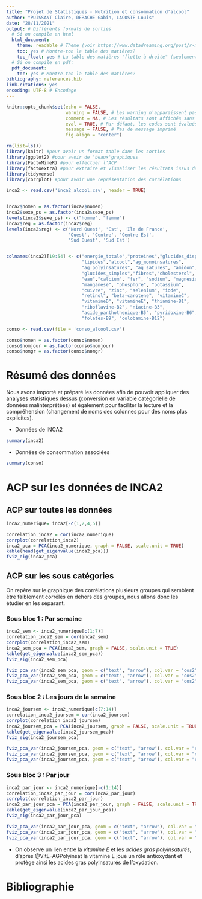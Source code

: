 ```yaml
---
title: "Projet de Statistiques - Nutrition et consommation d'alcool"
author: "PUISSANT Claire, DERACHE Gabin, LACOSTE Louis"
date: "28/11/2021"
output: # Différents formats de sorties 
  # Si on compile en html
  html_document: 
    theme: readable # Theme (voir https://www.datadreaming.org/post/r-markdown-theme-gallery/)
    toc: yes # Montre-ton la table des matières?
    toc_float: yes # La table des matières "flotte à droite" (seulement en html)
  # Si on compile en pdf:
  pdf_document:
    toc: yes # Montre-ton la table des matières?
bibliography: references.bib
link-citations: yes
encoding: UTF-8 # Encodage
---
```


```r
knitr::opts_chunk$set(echo = FALSE,
                      warning = FALSE, # Les warning n'apparaissent pas
                      comment = NA, # Les résultats sont affichés sans # devant
                      eval = TRUE, # Par défaut, les codes sont évalués
                      message = FALSE, # Pas de message imprimé
                      fig.align = "center")
```

```r
rm(list=ls())
library(knitr) #pour avoir un format table dans les sorties
library(ggplot2) #pour avoir de 'beaux'graphiques
library(FactoMineR) #pour effectuer l'ACP
library(factoextra) #pour extraire et visualiser les résultats issus de FactoMineR
library(tidyverse)
library(corrplot) #pour avoir une représentation des corrélations

inca2 <- read.csv('inca2_alcool.csv', header = TRUE)


inca2$nomen = as.factor(inca2$nomen)
inca2$sexe_ps = as.factor(inca2$sexe_ps)
levels(inca2$sexe_ps) <- c("homme", "femme")
inca2$reg = as.factor(inca2$reg)
levels(inca2$reg) <- c('Nord Ouest', 'Est', 'Ile de France',
                       'Ouest', 'Centre', 'Centre Est',
                       'Sud Ouest', 'Sud Est')


colnames(inca2)[19:54] <- c("energie_totale","proteines","glucides_dispos",
                            "lipides","alcool","ag_monoinsatures", 
                            "ag_polyinsatures", "ag_satures", "amidon",
                            "glucides_simples","fibres","cholesterol",
                            "eau","calcium", "fer", "sodium", "magnesium", 
                            "manganese", "phosphore", "potassium", 
                            "cuivre", "zinc", "selenium", "iode", 
                            "retinol", "beta-carotene", "vitamineC", 
                            "vitamineD", "vitamineE", "thiamine-B1", 
                            "riboflavine-B2", "niacine-B3", 
                            "acide_panthothenique-B5", "pyridoxine-B6", 
                            "folates-B9", "colobamine-B12")

conso <- read.csv(file = 'conso_alcool.csv')

conso$nomen = as.factor(conso$nomen)
conso$nomjour = as.factor(conso$nomjour)
conso$nomgr = as.factor(conso$nomgr)
```

# Résumé des données
Nous avons importé et préparé les données afin de pouvoir appliquer des analyses
statistiques dessus (conversion en variable catégorielle de données 
malinterprétées) et également pour faciliter la lecture et la compréhension
(changement de noms des colonnes pour des noms plus explicites).

- Données de INCA2
```r
summary(inca2)
```
- Données de consommation associées
```r
summary(conso)
```

# ACP sur les données de INCA2
## ACP sur toutes les données
```r
inca2_numerique= inca2[-c(1,2,4,5)]

correlation_inca2 = cor(inca2_numerique)
corrplot(correlation_inca2)
inca2_pca = PCA(inca2_numerique, graph = FALSE, scale.unit = TRUE)
kable(head(get_eigenvalue(inca2_pca)))
fviz_eig(inca2_pca)
```

## ACP sur les sous catégories
On repère sur le graphique des corrélations plusieurs groupes qui semblent être 
faiblement corrélés en dehors des groupes, nous allons donc les étudier en les séparant.

### Sous bloc 1 : Par semaine
```r
inca2_sem <- inca2_numerique[c(1:7)]
correlation_inca2_sem = cor(inca2_sem)
corrplot(correlation_inca2_sem)
inca2_sem_pca = PCA(inca2_sem, graph = FALSE, scale.unit = TRUE)
kable(get_eigenvalue(inca2_sem_pca))
fviz_eig(inca2_sem_pca)
```

```r
fviz_pca_var(inca2_sem_pca, geom = c("text", "arrow"), col.var = "cos2", axes=1:2)
fviz_pca_var(inca2_sem_pca, geom = c("text", "arrow"), col.var = "cos2", axes=2:3)
fviz_pca_var(inca2_sem_pca, geom = c("text", "arrow"), col.var = "cos2", axes=3:4)
```

### Sous bloc 2 : Les jours de la semaine

```r
inca2_joursem <- inca2_numerique[c(7:14)]
correlation_inca2_joursem = cor(inca2_joursem)
corrplot(correlation_inca2_joursem)
inca2_joursem_pca = PCA(inca2_joursem, graph = FALSE, scale.unit = TRUE)
kable(get_eigenvalue(inca2_joursem_pca))
fviz_eig(inca2_joursem_pca)
```

```r
fviz_pca_var(inca2_joursem_pca, geom = c("text", "arrow"), col.var = "cos2", axes=1:2)
fviz_pca_var(inca2_joursem_pca, geom = c("text", "arrow"), col.var = "cos2", axes=2:3)
fviz_pca_var(inca2_joursem_pca, geom = c("text", "arrow"), col.var = "cos2", axes=3:4)
```

### Sous bloc 3 : Par jour
```r
inca2_par_jour <- inca2_numerique[-c(1:14)]
correlation_inca2_par_jour = cor(inca2_par_jour)
corrplot(correlation_inca2_par_jour)
inca2_par_jour_pca = PCA(inca2_par_jour, graph = FALSE, scale.unit = TRUE)
kable(get_eigenvalue(inca2_par_jour_pca))
fviz_eig(inca2_par_jour_pca)
```

```r
fviz_pca_var(inca2_par_jour_pca, geom = c("text", "arrow"), col.var = "cos2", axes=1:2)
fviz_pca_var(inca2_par_jour_pca, geom = c("text", "arrow"), col.var = "cos2", axes=2:3)
fviz_pca_var(inca2_par_jour_pca, geom = c("text", "arrow"), col.var = "cos2", axes=3:4)
```

- On observe un lien entre la *vitamine E* et les *acides gras polyinsaturés*, d'après @VitE-AGPolyinsat la vitamine E joue un rôle antioxydant et protège ainsi les acides gras polyinsaturés de l'oxydation.

# Bibliographie